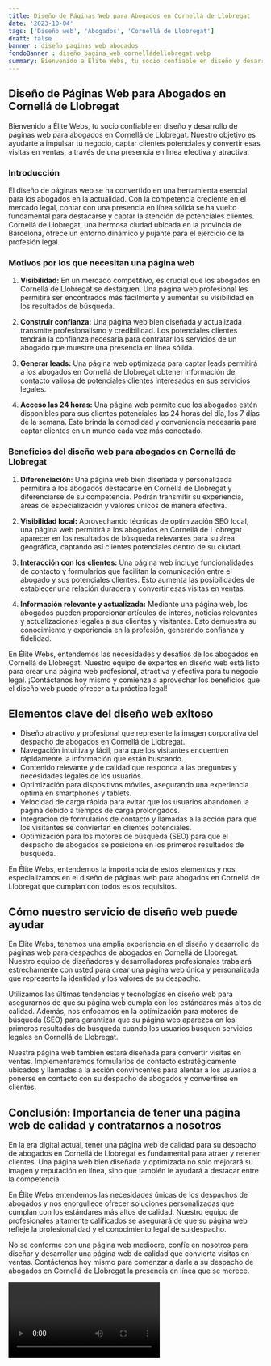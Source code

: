 ```yaml
---
title: Diseño de Páginas Web para Abogados en Cornellá de Llobregat
date: '2023-10-04'
tags: ['Diseño web', 'Abogados', 'Cornellá de Llobregat']
draft: false
banner : diseño_paginas_web_abogados
fondoBanner : diseño_pagina_web_cornelládellobregat.webp
summary: Bienvenido a Élite Webs, tu socio confiable en diseño y desarrollo de páginas web para abogados en Cornellá de Llobregat. Nuestro objetivo es ayudarte a impulsar tu negocio, captar clientes potenciales y convertir esas visitas en ventas, a través de una presencia en línea efectiva y atractiva.
---
```


## Diseño de Páginas Web para Abogados en Cornellá de Llobregat

Bienvenido a Élite Webs, tu socio confiable en diseño y desarrollo de páginas web para abogados en Cornellá de Llobregat. Nuestro objetivo es ayudarte a impulsar tu negocio, captar clientes potenciales y convertir esas visitas en ventas, a través de una presencia en línea efectiva y atractiva.

### **Introducción**

El diseño de páginas web se ha convertido en una herramienta esencial para los abogados en la actualidad. Con la competencia creciente en el mercado legal, contar con una presencia en línea sólida se ha vuelto fundamental para destacarse y captar la atención de potenciales clientes. Cornellá de Llobregat, una hermosa ciudad ubicada en la provincia de Barcelona, ofrece un entorno dinámico y pujante para el ejercicio de la profesión legal.

### **Motivos por los que necesitan una página web**

1. **Visibilidad:** En un mercado competitivo, es crucial que los abogados en Cornellá de Llobregat se destaquen. Una página web profesional les permitirá ser encontrados más fácilmente y aumentar su visibilidad en los resultados de búsqueda.

2. **Construir confianza:** Una página web bien diseñada y actualizada transmite profesionalismo y credibilidad. Los potenciales clientes tendrán la confianza necesaria para contratar los servicios de un abogado que muestre una presencia en línea sólida.

3. **Generar leads:** Una página web optimizada para captar leads permitirá a los abogados en Cornellá de Llobregat obtener información de contacto valiosa de potenciales clientes interesados en sus servicios legales.

4. **Acceso las 24 horas:** Una página web permite que los abogados estén disponibles para sus clientes potenciales las 24 horas del día, los 7 días de la semana. Esto brinda la comodidad y conveniencia necesaria para captar clientes en un mundo cada vez más conectado.

### **Beneficios del diseño web para abogados en Cornellá de Llobregat**

1. **Diferenciación:** Una página web bien diseñada y personalizada permitirá a los abogados destacarse en Cornellá de Llobregat y diferenciarse de su competencia. Podrán transmitir su experiencia, áreas de especialización y valores únicos de manera efectiva.

2. **Visibilidad local:** Aprovechando técnicas de optimización SEO local, una página web permitirá a los abogados en Cornellá de Llobregat aparecer en los resultados de búsqueda relevantes para su área geográfica, captando así clientes potenciales dentro de su ciudad.

3. **Interacción con los clientes:** Una página web incluye funcionalidades de contacto y formularios que facilitan la comunicación entre el abogado y sus potenciales clientes. Esto aumenta las posibilidades de establecer una relación duradera y convertir esas visitas en ventas.

4. **Información relevante y actualizada:** Mediante una página web, los abogados pueden proporcionar artículos de interés, noticias relevantes y actualizaciones legales a sus clientes y visitantes. Esto demuestra su conocimiento y experiencia en la profesión, generando confianza y fidelidad.

En Élite Webs, entendemos las necesidades y desafíos de los abogados en Cornellá de Llobregat. Nuestro equipo de expertos en diseño web está listo para crear una página web profesional, atractiva y efectiva para tu negocio legal. ¡Contáctanos hoy mismo y comienza a aprovechar los beneficios que el diseño web puede ofrecer a tu práctica legal!

<GifSeo />

<Cta />

## Elementos clave del diseño web exitoso

- Diseño atractivo y profesional que represente la imagen corporativa del despacho de abogados en Cornellá de Llobregat.
- Navegación intuitiva y fácil, para que los visitantes encuentren rápidamente la información que están buscando.
- Contenido relevante y de calidad que responda a las preguntas y necesidades legales de los usuarios.
- Optimización para dispositivos móviles, asegurando una experiencia óptima en smartphones y tablets.
- Velocidad de carga rápida para evitar que los usuarios abandonen la página debido a tiempos de carga prolongados.
- Integración de formularios de contacto y llamadas a la acción para que los visitantes se conviertan en clientes potenciales.
- Optimización para los motores de búsqueda (SEO) para que el despacho de abogados se posicione en los primeros resultados de búsqueda.

En Élite Webs, entendemos la importancia de estos elementos y nos especializamos en el diseño de páginas web para abogados en Cornellá de Llobregat que cumplan con todos estos requisitos.

## Cómo nuestro servicio de diseño web puede ayudar

En Élite Webs, tenemos una amplia experiencia en el diseño y desarrollo de páginas web para despachos de abogados en Cornellá de Llobregat. Nuestro equipo de diseñadores y desarrolladores profesionales trabajará estrechamente con usted para crear una página web única y personalizada que represente la identidad y los valores de su despacho.

Utilizamos las últimas tendencias y tecnologías en diseño web para asegurarnos de que su página web cumpla con los estándares más altos de calidad. Además, nos enfocamos en la optimización para motores de búsqueda (SEO) para garantizar que su página web aparezca en los primeros resultados de búsqueda cuando los usuarios busquen servicios legales en Cornellá de Llobregat.

Nuestra página web también estará diseñada para convertir visitas en ventas. Implementaremos formularios de contacto estratégicamente ubicados y llamadas a la acción convincentes para alentar a los usuarios a ponerse en contacto con su despacho de abogados y convertirse en clientes.

## Conclusión: Importancia de tener una página web de calidad y contratarnos a nosotros

En la era digital actual, tener una página web de calidad para su despacho de abogados en Cornellá de Llobregat es fundamental para atraer y retener clientes. Una página web bien diseñada y optimizada no solo mejorará su imagen y reputación en línea, sino que también le ayudará a destacar entre la competencia.

En Élite Webs entendemos las necesidades únicas de los despachos de abogados y nos enorgullece ofrecer soluciones personalizadas que cumplan con los estándares más altos de calidad. Nuestro equipo de profesionales altamente calificados se asegurará de que su página web refleje la profesionalidad y el conocimiento legal de su despacho.

No se conforme con una página web mediocre, confíe en nosotros para diseñar y desarrollar una página web de calidad que convierta visitas en ventas. Contáctenos hoy mismo para comenzar a darle a su despacho de abogados en Cornellá de Llobregat la presencia en línea que se merece.

<Video />

<CtaBot job='Abogados' city='Cornellá de Llobregat'/>

<Gmaps query='Cornellá de Llobregat+españa+maps' />